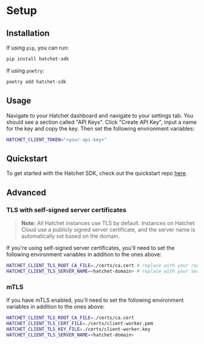 # Setup

## Installation

If using `pip`, you can run:

```sh
pip install hatchet-sdk
```

If using `poetry`:

```sh
poetry add hatchet-sdk
```

## Usage

Navigate to your Hatchet dashboard and navigate to your settings tab. You should see a section called "API Keys". Click "Create API Key", input a name for the key and copy the key. Then set the following environment variables:

```sh
HATCHET_CLIENT_TOKEN="<your-api-key>"
```

## Quickstart

To get started with the Hatchet SDK, check out the quickstart repo [here](https://github.com/hatchet-dev/hatchet-python-quickstart).

## Advanced

### TLS with self-signed server certificates

> **Note:** All Hatchet instances use TLS by default. Instances on Hatchet Cloud use a publicly signed server certificate, and the server name is automatically set based on the domain.

If you're using self-signed server certificates, you'll need to set the following environment variables in addition to the ones above:

```sh
HATCHET_CLIENT_TLS_ROOT_CA_FILE=./certs/ca.cert # replace with your root CA cert
HATCHET_CLIENT_TLS_SERVER_NAME=<hatchet-domain> # replace with your server name
```

### mTLS

If you have mTLS enabled, you'll need to set the following environment variables in addition to the ones above:

```sh
HATCHET_CLIENT_TLS_ROOT_CA_FILE=./certs/ca.cert
HATCHET_CLIENT_TLS_CERT_FILE=./certs/client-worker.pem
HATCHET_CLIENT_TLS_KEY_FILE=./certs/client-worker.key
HATCHET_CLIENT_TLS_SERVER_NAME=<hatchet-domain>
```
